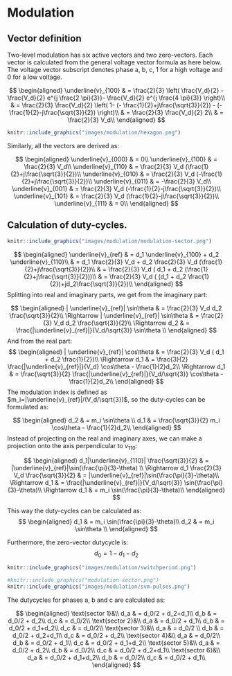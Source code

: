 # Modulation


## Vector definition

Two-level modulation has six active vectors and two zero-vectors. Each vector is calculated from the general voltage vector formula as here below. The voltage vector subscript denotes phase a, b, c, 1 for a high voltage and 0 for a low voltage.

$$
\begin{aligned}
\underline{v}_{100} 
& = \frac{2}{3} \left( \frac{V_d}{2} - \frac{V_d}{2} e^{j \frac{2 \pi}{3}}- \frac{V_d}{2} e^{j \frac{4 \pi}{3}} \right)\\
& = \frac{2}{3} \frac{V_d}{2} \left( 1-  (- \frac{1}{2}+j\frac{\sqrt{3}}{2}) - (- \frac{1}{2}-j\frac{\sqrt{3}}{2}) \right)\\
& = \frac{2}{3} \frac{V_d}{2} 2\\
& = \frac{2}{3} V_d\\
\end{aligned}
$$

```r
knitr::include_graphics("images/modulation/hexagon.png")
```


Similarly, all the vectors are derived as:

$$
\begin{aligned}
\underline{v}_{000} &  = 0\\
\underline{v}_{100} &  = \frac{2}{3} V_d\\
\underline{v}_{110} &  = \frac{2}{3} V_d (\frac{1}{2}+j\frac{\sqrt{3}}{2})\\
\underline{v}_{010} &  = \frac{2}{3} V_d (-\frac{1}{2}+j\frac{\sqrt{3}}{2})\\
\underline{v}_{011} &  = -\frac{2}{3} V_d\\
\underline{v}_{001} &  = \frac{2}{3} V_d (-\frac{1}{2}-j\frac{\sqrt{3}}{2})\\
\underline{v}_{101} &  = \frac{2}{3} V_d (\frac{1}{2}-j\frac{\sqrt{3}}{2})\\
\underline{v}_{111} &  = 0\\
\end{aligned}
$$



## Calculation of duty-cycles.

```r
knitr::include_graphics("images/modulation/modulation-sector.png")
```


$$
\begin{aligned}
\underline{v}_{ref} &  = d_1 \underline{v}_{100} + d_2 \underline{v}_{110}\\
 &  = d_1 \frac{2}{3} V_d  + d_2 \frac{2}{3} V_d (\frac{1}{2}+j\frac{\sqrt{3}}{2})\\
 &  = \frac{2}{3} V_d ( d_1   + d_2  (\frac{1}{2}+j\frac{\sqrt{3}}{2}))\\
 &  = \frac{2}{3} V_d ( (d_1   + d_2  \frac{1}{2})+jd_2\frac{\sqrt{3}}{2})\\
\end{aligned}
$$
Splitting into real and imaginary parts, we get from the imaginary part:

$$
\begin{aligned}
 | \underline{v}_{ref}| \sin\theta  &  = \frac{2}{3} V_d d_2 \frac{\sqrt{3}}{2}\\
\Rightarrow | \underline{v}_{ref}| \sin\theta  &  = \frac{2}{3} V_d d_2 \frac{\sqrt{3}}{2}\\
\Rightarrow d_2  &  =  \frac{|\underline{v}_{ref}|}{V_d/\sqrt{3}} \sin\theta \\
\end{aligned}
$$
And from the real part:
$$
\begin{aligned}
| \underline{v}_{ref}| \cos\theta &  = \frac{2}{3} V_d ( d_1   + d_2  \frac{1}{2})\\
\Rightarrow  d_1  &  =  \frac{3}{2} \frac{|\underline{v}_{ref}|}{V_d}   \cos\theta  - \frac{1}{2}d_2\\
\Rightarrow  d_1  &  =  \frac{\sqrt{3}}{2} \frac{|\underline{v}_{ref}|}{V_d/\sqrt{3}}   \cos\theta  - \frac{1}{2}d_2\\
\end{aligned}
$$
The modulation index is defined as $m_i=|\underline{v}_{ref}|/(V_d/\sqrt{3})$, so the duty-cycles can be formulated as:

$$
\begin{aligned}
d_2  &  =  m_i \sin\theta \\
d_1  &  =  \frac{\sqrt{3}}{2} m_i   \cos\theta  - \frac{1}{2}d_2\\
\end{aligned}
$$
Instead of projecting on the real and imaginary axes, we can make a projection onto the axis perpendicular to $v_{110}$:

$$
\begin{aligned}
d_1|\underline{v}_{110}| \frac{\sqrt{3}}{2}  &  =  |\underline{v}_{ref}|\sin(\frac{\pi}{3}-\theta)  \\
\Rightarrow d_1 \frac{2}{3} V_d  \frac{\sqrt{3}}{2}  &  =  |\underline{v}_{ref}|\sin(\frac{\pi}{3}-\theta)\\
\Rightarrow d_1   &  =  \frac{|\underline{v}_{ref}|}{V_d/\sqrt{3}}  \sin(\frac{\pi}{3}-\theta)\\
\Rightarrow d_1   &  =  m_i  \sin(\frac{\pi}{3}-\theta)\\
\end{aligned}
$$

This way the duty-cycles can be calculated as:
$$
\begin{aligned}
d_1   &  =  m_i  \sin(\frac{\pi}{3}-\theta)\\
d_2  &  =  m_i \sin\theta \\
\end{aligned}
$$

Furthermore, the zero-vector dutycycle is:
$$
d_0 = 1 - d_1 - d_2
$$
```r
knitr::include_graphics("images/modulation/switchperiod.png")
```


```r
#knitr::include_graphics("modulation-sector.png")
knitr::include_graphics("images/modulation/svm-pulses.png")
```

The dutycycles for phases a, b and c are calculated as:

$$
\begin{aligned}
\text{sector 1}&\\
d_a  &  =  d_0/2 + d_2+d_1\\
d_b  &  =  d_0/2 + d_2\\
d_c  &  =  d_0/2\\
\text{sector 2}&\\
d_a  &  =  d_0/2 + d_1\\
d_b  &  =  d_0/2 + d_1+d_2\\
d_c  &  =  d_0/2\\
\text{sector 3}&\\
d_a  &  =  d_0/2 \\
d_b  &  =  d_0/2 + d_2+d_1\\
d_c  &  =  d_0/2 + d_2\\
\text{sector 4}&\\
d_a  &  =  d_0/2\\
d_b  &  =  d_0/2 + d_1\\
d_c  &  =  d_0/2 + d_1+d_2\\
\text{sector 5}&\\
d_a  &  =  d_0/2 + d_2\\
d_b  &  =  d_0/2\\
d_c  &  =  d_0/2 + d_2+d_1\\
\text{sector 6}&\\
d_a  &  =  d_0/2 + d_1+d_2\\
d_b  &  =  d_0/2\\
d_c  &  =  d_0/2 + d_1\\
\end{aligned}
$$

